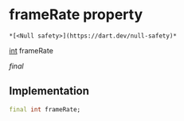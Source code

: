# frameRate property

    *[<Null safety>](https://dart.dev/null-safety)*

[int](https://api.flutter.dev/flutter/dart-core/int-class.html) frameRate

_final_

## Implementation

```dart
final int frameRate;


```
